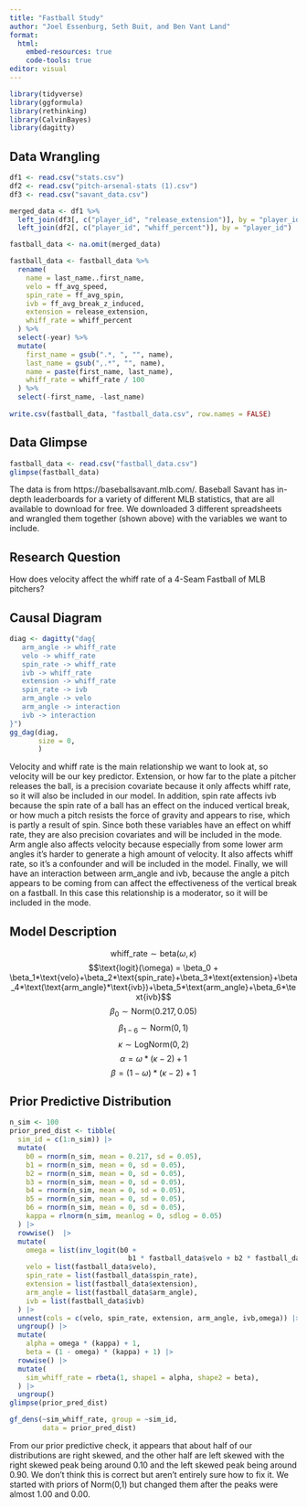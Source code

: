 ```yaml
---
title: "Fastball Study"
author: "Joel Essenburg, Seth Buit, and Ben Vant Land"
format: 
  html:
    embed-resources: true
    code-tools: true
editor: visual
---
```


```r
library(tidyverse)
library(ggformula)
library(rethinking)
library(CalvinBayes)
library(dagitty)
```

## Data Wrangling

```r
df1 <- read.csv("stats.csv") 
df2 <- read.csv("pitch-arsenal-stats (1).csv") 
df3 <- read.csv("savant_data.csv") 

merged_data <- df1 %>%
  left_join(df3[, c("player_id", "release_extension")], by = "player_id") %>%
  left_join(df2[, c("player_id", "whiff_percent")], by = "player_id")

fastball_data <- na.omit(merged_data)

fastball_data <- fastball_data %>%
  rename(
    name = last_name..first_name,
    velo = ff_avg_speed,
    spin_rate = ff_avg_spin,
    ivb = ff_avg_break_z_induced,
    extension = release_extension,
    whiff_rate = whiff_percent
  ) %>%
  select(-year) %>% 
  mutate(
    first_name = gsub(".*, ", "", name),
    last_name = gsub(",.*", "", name),
    name = paste(first_name, last_name),
    whiff_rate = whiff_rate / 100
  ) %>%
  select(-first_name, -last_name) 
 
write.csv(fastball_data, "fastball_data.csv", row.names = FALSE)
```

## Data Glimpse

```r
fastball_data <- read.csv("fastball_data.csv")
glimpse(fastball_data)
```

The data is from https://baseballsavant.mlb.com/. Baseball Savant has in-depth leaderboards for a variety of different MLB statistics, that are all available to download for free. We downloaded 3 different spreadsheets and wrangled them together (shown above) with the variables we want to include.

## Research Question

How does velocity affect the whiff rate of a 4-Seam Fastball of MLB pitchers?

## Causal Diagram

```r
diag <- dagitty("dag{
   arm_angle -> whiff_rate
   velo -> whiff_rate
   spin_rate -> whiff_rate
   ivb -> whiff_rate
   extension -> whiff_rate
   spin_rate -> ivb
   arm_angle -> velo
   arm_angle -> interaction
   ivb -> interaction
}")
gg_dag(diag,
       size = 0,
       )
```

Velocity and whiff rate is the main relationship we want to look at, so velocity will be our key predictor. Extension, or how far to the plate a pitcher releases the ball, is a precision covariate because it only affects whiff rate, so it will also be included in our model. In addition, spin rate affects ivb because the spin rate of a ball has an effect on the induced vertical break, or how much a pitch resists the force of gravity and appears to rise, which is partly a result of spin. Since both these variables have an effect on whiff rate, they are also precision covariates and will be included in the mode. Arm angle also affects velocity because especially from some lower arm angles it's harder to generate a high amount of velocity. It also affects whiff rate, so it's a confounder and will be included in the model. Finally, we will have an interaction between arm_angle and ivb, because the angle a pitch appears to be coming from can affect the effectiveness of the vertical break on a fastball. In this case this relationship is a moderator, so it will be included in the mode.

## Model Description

$$\text{whiff_rate} \sim \text{beta}(\omega, \kappa)$$ $$\text{logit}(\omega) = \beta_0 + \beta_1*\text{velo}+\beta_2*\text{spin_rate}+\beta_3*\text{extension}+\beta_4*\text(\text{arm_angle}*\text{ivb})+\beta_5*\text{arm_angle}+\beta_6*\text{ivb}$$ $$\beta_0 \sim \text{Norm}(0.217, 0.05)$$ $$\beta_{1-6} \sim \text{Norm}(0,1)$$ $$\kappa \sim \text{LogNorm}(0,2)$$ $$\alpha = \omega * (\kappa - 2) + 1$$ $$\beta = (1 - \omega) * (\kappa - 2) + 1$$

## Prior Predictive Distribution

```r
n_sim <- 100 
prior_pred_dist <- tibble(
  sim_id = c(1:n_sim)) |>
  mutate(
    b0 = rnorm(n_sim, mean = 0.217, sd = 0.05),
    b1 = rnorm(n_sim, mean = 0, sd = 0.05),
    b2 = rnorm(n_sim, mean = 0, sd = 0.05),
    b3 = rnorm(n_sim, mean = 0, sd = 0.05),
    b4 = rnorm(n_sim, mean = 0, sd = 0.05),
    b5 = rnorm(n_sim, mean = 0, sd = 0.05),
    b6 = rnorm(n_sim, mean = 0, sd = 0.05),
    kappa = rlnorm(n_sim, meanlog = 0, sdlog = 0.05)
  ) |>
  rowwise()  |> 
  mutate(
    omega = list(inv_logit(b0 + 
                             b1 * fastball_data$velo + b2 * fastball_data$spin_rate + b3 * fastball_data$extension + b4 * (fastball_data$arm_angle * fastball_data$ivb) + b5 * fastball_data$arm_angle + b6 * fastball_data$ivb)),
    velo = list(fastball_data$velo),
    spin_rate = list(fastball_data$spin_rate),
    extension = list(fastball_data$extension),
    arm_angle = list(fastball_data$arm_angle),
    ivb = list(fastball_data$ivb)
  ) |>
  unnest(cols = c(velo, spin_rate, extension, arm_angle, ivb,omega)) |>
  ungroup() |>
  mutate(
    alpha = omega * (kappa) + 1,
    beta = (1 - omega) * (kappa) + 1) |>
  rowwise() |>
  mutate(
    sim_whiff_rate = rbeta(1, shape1 = alpha, shape2 = beta),
  ) |>
  ungroup()
glimpse(prior_pred_dist)
```

```r
gf_dens(~sim_whiff_rate, group = ~sim_id, 
        data = prior_pred_dist)
```

From our prior predictive check, it appears that about half of our distributions are right skewed, and the other half are left skewed with the right skewed peak being around 0.10 and the left skewed peak being around 0.90. We don't think this is correct but aren't entirely sure how to fix it. We started with priors of Norm(0,1) but changed them after the peaks were almost 1.00 and 0.00. 

